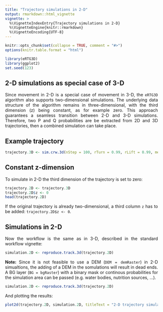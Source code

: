 ```yaml
---
title: "Trajectory simulations in 2-D"
output: rmarkdown::html_vignette
vignette: >
  %\VignetteIndexEntry{Trajectory simulations in 2-D}
  %\VignetteEngine{knitr::rmarkdown}
  %\VignetteEncoding{UTF-8}
---
```

<style>
body {
text-align: justify}
</style>
```r
knitr::opts_chunk$set(collapse = TRUE, comment = "#>")
options(knitr.table.format = "html")

library(eRTG3D)
library(ggplot2)
set.seed(123)
```

## 2-D simulations as special case of 3-D
Since movement in 2-D is a special case of movement in 3-D, the `eRTG3D` algorithm also supports two-dimensional simulations. The underlying data structure of the algorithm remains in three-dimensional, with the third dimension (z) being constant, as for example zero. This approach guarantees a seamless transition between 2-D and 3-D simulations. Therefore, two P and Q probabilities are be extracted from 2D and 3D trajectories, then a combined simulation can take place.

## Example trajectory
```r
trajectory.3D <- sim.crw.3d(nStep = 100, rTurn = 0.99, rLift = 0.99, meanStep = 0.1)
```

## Constant z-dimension
To simulate in 2-D the third dimension of the trajectory is set to zero:

```r
trajectory.2D <- trajectory.3D
trajectory.2D$z <- 0
head(trajectory.2D)
```

If the original trajectory is already two-dimensional, a third column `z` has to be added: `trajectory.2D$z <- 0`. 

## Simulations in 2-D
Now the workflow is the same as in 3-D, described in the standard workflow vignette:

```r
simulation.2D <- reproduce.track.3d(trajectory.2D)
```

**Note:** Since it is not feasible to use a DEM (`DEM = demRaster`) in 2-D simualtions, the adding of a DEM in the somulations will result in dead ends. A BG layer (`BG = bgRaster`) with a binary mask or continous probabilities for the simulation area can be passed (e.g. water bodies, nutrition sources, ...).

```r
simulation.2D <- reproduce.track.3d(trajectory.2D)
```

And plotting the results:

```r
plot2d(trajectory.2D, simulation.2D, titleText = "2-D trajectory simulation")
```
